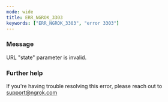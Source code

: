 ```yaml
---
mode: wide
title: ERR_NGROK_3303
keywords: ["ERR_NGROK_3303", "error 3303"]
---
```


### Message

URL "state" parameter is invalid.

### Further help

If you're having trouble resolving this error, please reach out to [support@ngrok.com](mailto:support@ngrok.com?subject=Help%20with%20ERR_NGROK_3303)
